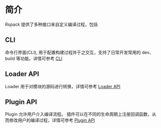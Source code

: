 # 简介

Rspack 提供了多种接口来自定义编译过程，包括

## CLI

命令行界面(CLI), 用于配置构建过程并于之交互，支持了日常开发常用的 dev、build 等功能。详情可参考 [CLI](/api/cli)

## Loader API

Loader 用于对模块的源码进行转换，详情可参考 [Loader API](/api/loader-api)

## Plugin API

Plugin 允许用户介入编译流程。 插件可以在不同的生命周期上注册回调函数，从而修改用户的编译过程，详情可参考 [Plugin API](/api/plugin-api)
